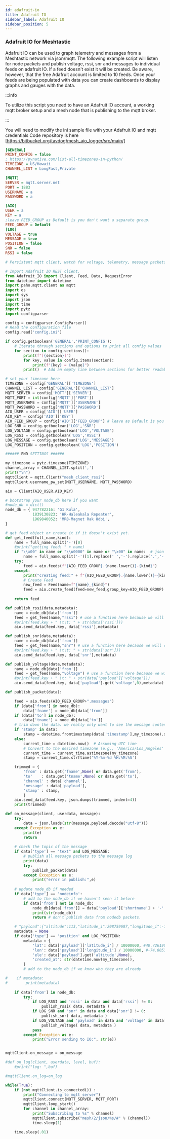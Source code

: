 ```yaml
---
id: adafruit-io
title: Adafruit IO
sidebar_label: Adafruit IO
sidebar_position: 5
---
```


### Adafruit IO for Meshtastic 

Adafruit IO can be used to graph telemetry and messages from a Meshtastic network via json/mqtt.  The following example script will listen for node packets and publish voltage, rssi, snr and messages to individual feeds on adafruit IO.  If a feed doesn't exist it will be created.  Be aware, however, that the free Adafruit account is limited to 10 feeds.  Once your feeds are being populated with data you can create dashboards to display graphs and gauges with the data.

:::info

To utilize this script you need to have an Adafruit IO account, a working mqtt broker setup and a mesh node that is publishing to the mqtt broker. 

:::

You will need to modify the ini sample file with your Adafruit IO and mqtt credentials
Code repository is here [https://bitbucket.org/tavdog/mesh_aio_logger/src/main/]

```ini
[GENERAL]
PRINT_CONFIG = false
; https://pynative.com/list-all-timezones-in-python/
TIMEZONE = US/Hawaii
CHANNEL_LIST = LongFast,Private

[MQTT]
SERVER = mqtt.server.net
PORT = 1883
USERNAME = a
PASSWORD = a

[AIO]
USER = a
KEY = a
;leave FEED_GROUP as Default is you don't want a separate group.
FEED_GROUP = Default 
[LOG]
VOLTAGE = true
MESSAGE = true
POSITION = false
SNR = false
RSSI = false
```

```python
# Persistent mqtt client, watch for voltage, telemetry, message packets and publish them to io

# Import Adafruit IO REST client.
from Adafruit_IO import Client, Feed, Data, RequestError
from datetime import datetime
import paho.mqtt.client as mqtt
import os
import sys
import json
import time
import pytz
import configparser

config = configparser.ConfigParser()
# Read the configuration file
config.read('config.ini')

if config.getboolean('GENERAL','PRINT_CONFIG'):
    # Iterate through sections and options to print all config values
    for section in config.sections():
        print(f"[{section}]")
        for key, value in config.items(section):
            print(f"{key} = {value}")
        print()  # Add an empty line between sections for better readability

# set your timezone here
TIMEZONE = config['GENERAL']['TIMEZONE']
CHANNEL_LIST = config['GENERAL']['CHANNEL_LIST']
MQTT_SERVER = config['MQTT']['SERVER']
MQTT_PORT = int(config['MQTT']['PORT'])
MQTT_USERNAME = config['MQTT']['USERNAME']
MQTT_PASSWORD = config['MQTT']['PASSWORD']
AIO_USER = config['AIO']['USER']
AIO_KEY = config['AIO']['KEY']
AIO_FEED_GROUP = config['AIO']['FEED_GROUP'] # leave as Default is you don't want a separate group.
LOG_SNR = config.getboolean('LOG','SNR')
LOG_VOLTAGE = config.getboolean('LOG','VOLTAGE')
LOG_RSSI = config.getboolean('LOG','RSSI')
LOG_MESSAGE = config.getboolean('LOG','MESSAGE')
LOG_POSITION = config.getboolean('LOG','POSITION')

###### END SETTINGS ######

my_timezone = pytz.timezone(TIMEZONE)
channel_array = CHANNEL_LIST.split(',')
print("\n")
mqttClient = mqtt.Client("mesh_client_rssi")
mqttClient.username_pw_set(MQTT_USERNAME, MQTT_PASSWORD)

aio = Client(AIO_USER,AIO_KEY)

# bootstrap your node_db here if you want
#node_db = dict()
node_db = { 947782216: 'G1 Kula',
            1839130823: 'HR-Haleakala Repeater',
            1969840052: 'MR8-Magnet Rak 8dbi',
}

# get feed object or create it if it doesn't exist yet.
def get_feed(full_name,kind):
    name = full_name.split('-')[0]
    #print("getting feed: " + name)
    if "\\x00" in name or "\\u0000" in name or "\x00" in name:  # json don't like emojis
        name = full_name.split('-')[1].replace(' ','-').replace('.','-')
    try:
        feed = aio.feeds(f"{AIO_FEED_GROUP}.{name.lower()}-{kind}")
    except:
        print("creating feed:" + f"{AIO_FEED_GROUP}.{name.lower()}-{kind}")
        # Create Feed 
        new_feed = Feed(name=f"{name}_{kind}")
        feed = aio.create_feed(feed=new_feed,group_key=AIO_FEED_GROUP)
        
    return feed

def publish_rssi(data,metadata):
    name = node_db[data['from']]
    feed = get_feed(name,"rssi") # use a function here because we will create the feed if it doens't exist already.
    #print(feed.key + " \t\t: " + str(data['rssi']))
    aio.send_data(feed.key, data['rssi'],metadata)

def publish_snr(data,metadata):
    name = node_db[data['from']]
    feed = get_feed(name,"snr") # use a function here because we will create the feed if it doens't exist already.
    #print(feed.key + " \t\t: " + str(data['snr']))
    aio.send_data(feed.key, data['snr'],metadata)

def publish_voltage(data,metadata):
    name = node_db[data['from']]
    feed = get_feed(name,"voltage") # use a function here because we will create the feed if it doens't exist already.    print(feed.key + " \t: " + str(data['payload'].get('voltage',"none")))
    #print(feed.key + " \t: " + str(data['payload']['voltage']))
    aio.send_data(feed.key, data['payload'].get('voltage',0),metadata)

def publish_packet(data):

    feed = aio.feeds(AIO_FEED_GROUP+".messages")
    if (data['from'] in node_db):
        data['fname'] = node_db[data['from']]
    if (data['to'] in node_db):
        data['tname'] = node_db[data['to']]
    # trim down the data. we really only want to see the message content
    if 'stamp' in data:
        stamp = datetime.fromtimestamp(data['timestamp'],my_timezone).strftime('%Y-%m-%d %H:%M:%S')
    else:
        current_time = datetime.now()  # Assuming UTC time
        # Convert to the desired timezone (e.g., 'America/Los_Angeles' or your preferred timezone)
        current_time = current_time.astimezone(my_timezone)
        stamp = current_time.strftime('%Y-%m-%d %H:%M:%S')

    trimmed = { 
        'from' : data.get('fname',None) or data.get('from'),
        'to'    : data.get('tname',None) or data.get('to'),
        'channel' : data['channel'],
        'message' : data['payload'],
        'stamp' : stamp,
        }
    aio.send_data(feed.key, json.dumps(trimmed, indent=4))
    print(trimmed)

def on_message(client, userdata, message):
    try:
        data = json.loads(str(message.payload.decode("utf-8")))
    except Exception as e:
        print(e)
        return
    
    # check the topic of the message
    if data['type'] == "text" and LOG_MESSAGE:
        # publish all message packets to the message log
        print(data)
        try:
            publish_packet(data)
        except Exception as e:
            print("error in publish:",e)
    
    # update node_db if needed
    if data['type'] == 'nodeinfo':
        # add to the node_db if we haven't seen it before
        if data['from'] not in node_db:
            node_db[data['from']] = data['payload']['shortname'] + '-' + data['payload']['longname']
            print(str(node_db))
            return # don't publish data from nodedb packets.

    # "payload":{"altitude":113,"latitude_i":208759687,"longitude_i":-1565037665
    metadata = None        
    if data['type'] == 'position' and LOG_POSITION:
        metadata = {
            'lat': data['payload']['latitude_i'] / 10000000, #40.726190,
            'lon': data['payload']['longitude_i'] / 10000000, #-74.005334,
            'ele': data['payload'].get('altitude',None),
            'created_at': str(datetime.now(my_timezone)),
        }
        # add to the node_db if we know who they are already

#    if metadata:
#        print(metadata)
        
    if data['from'] in node_db:
        try:
            if LOG_RSSI and 'rssi' in data and data['rssi'] != 0:
                publish_rssi( data, metadata )
            if LOG_SNR and 'snr' in data and data['snr'] != 0:
                publish_snr( data, metadata )
            if LOG_VOLTAGE and 'payload' in data and 'voltage' in data['payload'] and data['payload'].get('voltage',0) != 0:
                publish_voltage( data, metadata )
            pass
        except Exception as e:
            print("Error sending to IO:", str(e))


mqttClient.on_message = on_message

#def on_log(client, userdata, level, buf):
    #print("log: ",buf)

#mqttClient.on_log=on_log

while(True):
    if (not mqttClient.is_connected()) :
        print("Connecting to mqtt server")
        mqttClient.connect(MQTT_SERVER, MQTT_PORT)
        mqttClient.loop_start()
        for channel in channel_array:
            print("Subscribing to %s" % channel)
            mqttClient.subscribe("mesh/2/json/%s/#" % (channel))
            time.sleep(1)

    time.sleep(.01)

```

